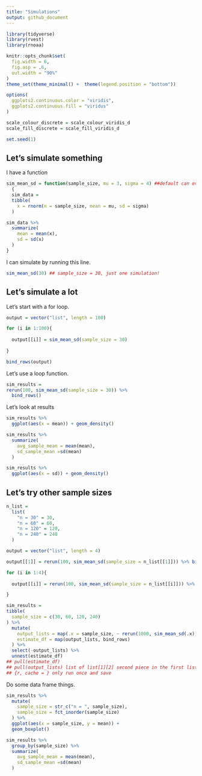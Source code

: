 ```yaml
---
title: "Simulations"
output: github_document
---
```


```r
library(tidyverse)
library(rvest)
library(rnoaa)

knitr::opts_chunk$set(
  fig.width = 6,
  fig.asp = .6,
  out.width = "90%"
)
theme_set(theme_minimal() +  theme(legend.position = "bottom"))

options(
  ggplots2.continuous.color = "viridis",
  ggplots2.continuous.fill = "viridus"
)

scale_colour_discrete = scale_colour_viridis_d
scale_fill_discrete = scale_fill_viridis_d

set.seed(1)
```

## Let's simulate something

I have a function
```r
sim_mean_sd = function(sample_size, mu = 3, sigma = 4) ##default can overwritten
  { 
  sim_data = 
  tibble(
    x = rnorm(n = sample_size, mean = mu, sd = sigma)
  )

sim_data %>% 
  summarize(
    mean = mean(x),
    sd = sd(x)
  )
}

```

I can simulate by running this line.
```r
sim_mean_sd(30) ## sample_size = 30, just one simulation!
```

## Let's simulate a lot

Let's start with a for loop.
```r
output = vector("list", length = 100)

for (i in 1:100){
  
  output[[i]] = sim_mean_sd(sample_size = 30)
  
}

bind_rows(output)
```

Let's use a loop function.
```r
sim_results = 
rerun(100, sim_mean_sd(sample_size = 30)) %>% 
  bind_rows()
```

Let's look at results
```r
sim_results %>% 
  ggplot(aes(x = mean)) + geom_density()

sim_results %>% 
  summarize(
    avg_sample_mean = mean(mean),
    sd_sample_mean =sd(mean)
  )

sim_results %>% 
  ggplot(aes(x = sd)) + geom_density()
```

## Let's try other sample sizes

```r
n_list =
  list(
    "n = 30" = 30,
    "n = 60" = 60,
    "n = 120" = 120,
    "n = 240" = 240
  )

output = vector("list", length = 4)

output[[1]] = rerun(100, sim_mean_sd(sample_size = n_list[[1]])) %>% bind_rows() ## run sim_mean_sd 100 times

for (i in 1:4){
  
  output[[i]] = rerun(100, sim_mean_sd(sample_size = n_list[[i]])) %>% bind_rows()

}
```


```r
sim_results =
tibble(
  sample_size = c(30, 60, 120, 240)
) %>% 
  mutate(
    output_lists = map(.x = sample_size, ~ rerun(1000, sim_mean_sd(.x))),
    estimate_df = map(output_lists, bind_rows)
  ) %>% 
  select(-output_lists) %>% 
  unnest(estimate_df)
## pull(estimate_df) 
## pull(output_lists) list of list[1][2] second piece in the first list
## {r, cache = } only run once and save  
```

Do some data frame things.
```r
sim_results %>%
  mutate(
    sample_size = str_c("n = ", sample_size),
    sample_size = fct_inorder(sample_size)
  ) %>% 
  ggplot(aes(x = sample_size, y = mean)) +
  geom_boxplot()
```

```r
sim_results %>% 
  group_by(sample_size) %>% 
  summarize(
    avg_sample_mean = mean(mean),
    sd_sample_mean =sd(mean)
  )
```


